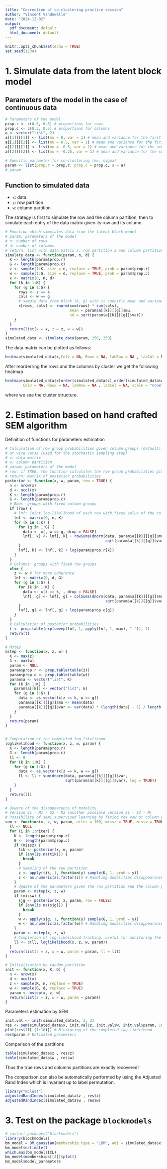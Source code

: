 ```yaml
---
title: "Correction of co-clustering practice session"
author: "Vincent Vandewalle"
date: "2024-12-02"
output:
  pdf_document: default
  html_document: default
---
```


```r
knitr::opts_chunk$set(echo = TRUE)
set.seed(1234)
```


# 1. Simulate data from the latent block model 

## Parameters of the model in the case of continuous data

```r
# Parameters of the model
prop.r <- c(0.5, 0.5) # proportions for rows
prop.c <- c(0.5, 0.5) # proportions for columns
a <- vector("list", 2)
a[[1]][[1]] <- list(mu = 0, var = 1) # mean and variance for the first row and column block
a[[1]][[2]] <- list(mu = 0.5, var = 1) # mean and variance for the first row and second column block
a[[2]][[1]] <- list(mu = -0.5, var = 1) # mean and variance for the second row and first column block
a[[2]][[2]] <- list(mu = -0.25, var = 1) # mean and variance for the second row and second column block

# Specific parameter for co-clustering (mu, sigma)
param <- list(prop.r = prop.r, prop.c = prop.c, a = a)
# param
```

## Function to simulated data 

- `x`: data
- `z`: row partition
- `w`: column partition

The strategy is first to simulate the row and the column partition, then to simulate each entry of the data matrix given its row and its column.

```r
# Fonction which simulates data from the latent block model
# param: parameters of the model
# n: number of rows
# d: number of columns
# return: list with data matrix x, row partition z and column partition w
simulate_data <- function(param, n, d) {
  K <- length(param$prop.r)
  G <- length(param$prop.c)
  z <- sample(1:K, size = n, replace = TRUE, prob = param$prop.r)
  w <- sample(1:G, size = d, replace = TRUE, prob = param$prop.c)
  x <- matrix(0, n, d)
  for (k in 1:K) {
    for (g in 1:G) {
      rows <- z == k
      cols <- w == g
      # sample data from block (k, g) with it specific mean and variance
      x[rows, cols] <- rnorm(sum(rows) * sum(cols), 
                             mean = param$a[[k]][[g]]$mu, 
                             sd = sqrt(param$a[[k]][[g]]$var))
    }
  }
  return(list(x = x, z = z, w = w))
}
simulated_data <- simulate_data(param, 250, 250)
```

The data matrix can be plotted as follows: 
```r
heatmap(simulated_data$x,Colv = NA, Rowv = NA, labRow = NA , labCol = NA, scale = "none")
```

After reorderring the rows and the columns by cluster we get the following heatmap
```r
heatmap(simulated_data$x[order(simulated_data$z),order(simulated_data$w)],
        Colv = NA, Rowv = NA, labRow = NA , labCol = NA, scale = "none")
```

where we see the cluster structure.


# 2. Estimation based on hand crafted SEM algorithm 

Definition of functions for parameters estimation

```r
# Calculation of row group probabilities given column groups (default), 
# or vice versa (used for the stochastic sampling step)
# x: data matrix
# w: column partition
# param: parameters of the model
# row: if TRUE, the function calculates the row group probabilities given column groups, otherwise the column group probabilities given row groups
# return: matrix of posterior probabilities
posterior <- function(x, w, param, row = TRUE) {
  n <- nrow(x)
  d <- ncol(x)
  K <- length(param$prop.r)
  G <- length(param$prop.c)
  # Rows' groups with fixed column groups
  if (row) {
    # lnf: joint log-likelihood of each row with fixed value of the column cluster and considering different possible row clusters
    lnf <- matrix(0, n, K)
    for (k in 1:K) {
      for (g in 1:G) {
        data <- x[, w == g, drop = FALSE]
        lnf[, k] <- lnf[, k] + rowSums(dnorm(data, param$a[[k]][[g]]$mu,
                                             sqrt(param$a[[k]][[g]]$var), log = TRUE))
      }
      lnf[, k] <- lnf[, k] + log(param$prop.r[k])
    }
  }
  # Columns' groups with fixed row groups
  else {
    z <- w # for more coherence
    lnf <- matrix(0, d, G)
    for (g in 1:G) {
      for (k in 1:K) {
        data <- x[z == k, , drop = FALSE]
        lnf[, g] <- lnf[, g] + colSums(dnorm(data, param$a[[k]][[g]]$mu,
                                             sqrt(param$a[[k]][[g]]$var), log = TRUE))
      }
      lnf[, g] <- lnf[, g] + log(param$prop.c[g])
    }
  }
  # Calculation of posterior probabilities
  t <- prop.table(exp(sweep(lnf, 1, apply(lnf, 1, max), "-")), 1)
  return(t)
}

# Mstep 
mstep <- function(x, z, w) {
  K <- max(z)
  G <- max(w)
  param <- NULL
  param$prop.r <- prop.table(table(z))
  param$prop.c <- prop.table(table(w))
  param$a <- vector("list", K)
  for (k in 1:K) {
    param$a[[k]] <- vector("list", G)
    for (g in 1:G) {
      data <- as.vector(x[z == k, w == g])
      param$a[[k]][[g]]$mu <- mean(data)
      param$a[[k]][[g]]$var <- var(data) * (length(data) - 1) / length(data)
    }
  }
  return(param)
}


# Computation of the completed log-likelihood
loglikelihood <- function(x, z, w, param) {
  K <- length(param$prop.r)
  G <- length(param$prop.c)
  ll <- 0
  for (k in 1:K) {
    for (g in 1:G) {
      data <- as.vector(x[z == k, w == g])
      ll <- ll + sum(dnorm(data, param$a[[k]][[g]]$var,
                           sqrt(param$a[[k]][[g]]$var), log = TRUE))
    }
  }
  return(ll)
}

# Beware of the disappearance of modality
# Version S1 - M1 - S2 - M2 (another possible version S1 - S2 - M)
# Possibility of semi-supervised learning by fixing the row or column partition
sem <- function(x, z, w, param, niter = 100, missz = TRUE, missw = TRUE) {
  ll <- NULL
  for (i in 1:niter) {
    K <- length(param$prop.r)
    G <- length(param$prop.c)
    if (missz) {
      tik <- posterior(x, w, param)
      if (any(is.na(tik))) {
        break
      }
      # Sampling of the row partition
      z <- apply(tik, 1, function(y) sample(K, 1, prob = y))
      z <- as.numeric(as.factor(z)) # Handling modalities disappearance
    }
    # Update of the parameters given the row partition and the column partition
    param <- mstep(x, z, w)
    if (missw) {
      sjg <- posterior(x, z, param, row = FALSE)
      if (any(is.na(sjg))) {
        break
      }
      w <- apply(sjg, 1, function(y) sample(G, 1, prob = y))
      w <- as.numeric(as.factor(w)) # Handling modalities disappearance
    }
    param <- mstep(x, z, w)
    # Completion of log-likelihood tracking: useful for monitoring the convergence of the algorithm
    ll <- c(ll, loglikelihood(x, z, w, param))
  }
  return(list(z = z, w = w, param = param, ll = ll))
}

# Initialisation by random partition
init <- function(x, K, G) {
  n <- nrow(x)
  d <- ncol(x)
  z <- sample(K, n, replace = TRUE)
  w <- sample(G, d, replace = TRUE)
  param <- mstep(x, z, w)
  return(list(z = z, w = w, param = param))
}
```


Parameters estimation by SEM

```r
init.val <- init(simulated_data$x, 2, 2)
res <- sem(simulated_data$x, init.val$z, init.val$w, init.val$param, 1000)
plot(res$ll[-(1:10)]) # Minitoring of the completed log-likelihood
res$param # Estimated parameters
```

Comparison of the partitions
```r
table(simulated_data$z , res$z)
table(simulated_data$w , res$w)
```
Thus the true rows and columns partitions are exactly recovered! 

The comparison can also be automatically performed by using the Adjusted Rand Index which is invariant up to label permutation. 

```r
library("mclust")
adjustedRandIndex(simulated_data$z , res$z)
adjustedRandIndex(simulated_data$w , res$w)
```

# 3. Test on the package `blockmodels`


```r
# install.packages("blockmodels")
library(blockmodels)
bm_model = BM_gaussian(membership_type = "LBM", adj = simulated_data$x)
bm_model$estimate()
which.max(bm_model$ICL)
bm_model$memberships[[4]]$plot()
bm_model$model_parameters
```
